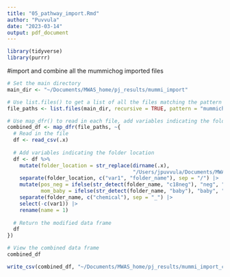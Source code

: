 ```yaml
---
title: "05_pathway_import.Rmd"
author: "Puvvula"
date: "2023-03-14"
output: pdf_document
---
```


```r
library(tidyverse)
library(purrr)
```

#import and combine all the mummichog imported files
```r
# Set the main directory
main_dir <- "~/Documents/MWAS_home/pj_results/mummi_import"

# Use list.files() to get a list of all the files matching the pattern
file_paths <- list.files(main_dir, recursive = TRUE, pattern = "mummichog_pathway_enrichment.csv", full.names = TRUE)

# Use map_dfr() to read in each file, add variables indicating the folder location, and bind the resulting data frames
combined_df <- map_dfr(file_paths, ~{
  # Read in the file
  df <- read_csv(.x)
  
  # Add variables indicating the folder location
  df <- df %>% 
    mutate(folder_location = str_replace(dirname(.x), 
                                         "/Users/jpuvvula/Documents/MWAS_home/pj_results/mummi_import", "")) %>% 
    separate(folder_location, c("var1", "folder_name"), sep = "/") |>
    mutate(pos_neg = ifelse(str_detect(folder_name, "c18neg"), "neg", "pos"), 
           mom_baby = ifelse(str_detect(folder_name, "baby"), "baby", "mom")) |>
    separate(folder_name, c("chemical"), sep = "_") |>
    select(-c(var1)) |>
    rename(name = 1)
  
  # Return the modified data frame
  df
})

# View the combined data frame
combined_df

write_csv(combined_df, "~/Documents/MWAS_home/pj_results/mummi_import_combined.csv")
```


